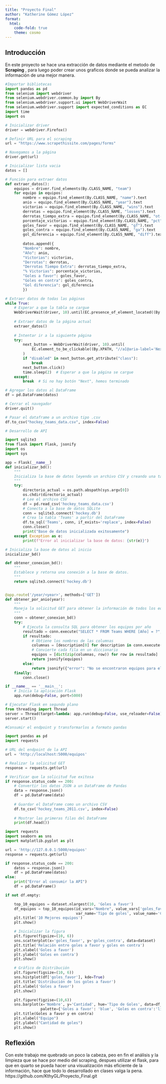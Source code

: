 ```yaml
---
title: "Proyecto Final"
author: "Katherine Gómez López"
format:
  html:
    code-fold: true
    theme: cosmo
---
```


## Introducción

En este proyecto se hace una extracción de datos mediante el metodo de **Scraping** , para luego poder crear unos graficos
donde se pueda analizar la información de una mejor manera.

```python
#Importar bibliotecas
import pandas as pd
from selenium import webdriver
from selenium.webdriver.common.by import By
from selenium.webdriver.support.ui import WebDriverWait
from selenium.webdriver.support import expected_conditions as EC
import time
import os

# Inicializar driver
driver = webdriver.Firefox()

# Definir URL para el scraping
url = "https://www.scrapethissite.com/pages/forms"

# Navegamos a la página
driver.get(url)  

# Inicializar lista vacia
datos = []

# Función para extraer datos
def extraer_datos():
    equipos = driver.find_elements(By.CLASS_NAME, "team")
    for equipo in equipos:
        nombre = equipo.find_element(By.CLASS_NAME, "name").text
        anio = equipo.find_element(By.CLASS_NAME, "year").text
        victorias = equipo.find_element(By.CLASS_NAME, "wins").text
        derrotas = equipo.find_element(By.CLASS_NAME, "losses").text
        derrotas_tiempo_extra = equipo.find_element(By.CLASS_NAME, "ot-losses").text
        porcentaje_victorias = equipo.find_element(By.CLASS_NAME, "pct").text
        goles_favor = equipo.find_element(By.CLASS_NAME, "gf").text
        goles_contra = equipo.find_element(By.CLASS_NAME, "ga").text
        gol_diferencia = equipo.find_element(By.CLASS_NAME, "diff").text
        
        datos.append({
        "Nombre": nombre,
        "Año": anio,
        "Victorias": victorias,
        "Derrotas": derrotas,
        "Derrotas Tiempo Extra": derrotas_tiempo_extra,
        "% Victorias": porcentaje_victorias,
        "Goles a favor": goles_favor,
        "Goles en contra": goles_contra,
        "Gol diferencia": gol_diferencia
        })   

# Extraer datos de todas las páginas
while True:
    # Esperar a que la tabla se cargue
    WebDriverWait(driver, 10).until(EC.presence_of_element_located((By.CLASS_NAME, "team")))
    
    # Extraer datos de la página actual
    extraer_datos()
    
    # Intentar ir a la siguiente página
    try:
        next_button = WebDriverWait(driver, 10).until(
            EC.element_to_be_clickable((By.XPATH, "//a[@aria-label='Next']"))
        )
        if "disabled" in next_button.get_attribute("class"):
            break
        next_button.click()
        time.sleep(2)  # Esperar a que la página se cargue
    except:
        break  # Si no hay botón "Next", hemos terminado

# Agregar los datos al DataFrame
df = pd.DataFrame(datos)

# Cerrar el navegador
driver.quit()

# Pasar el dataframe a un archivo tipo .csv
df.to_csv("hockey_teams_data.csv", index=False)

```

```python
# Desarrollo de API

import sqlite3
from flask import Flask, jsonify
import os
import sys

app = Flask(__name__)
def inicializar_bd():
    """
    Inicializa la base de datos leyendo un archivo CSV y creando una tabla SQL.
    """
    try:
        directorio_actual = os.path.abspath(sys.argv[0])
        os.chdir(directorio_actual)
        # Lee el archivo CSV
        df = pd.read_csv('hockey_teams_data.csv')
        # Conecta a la base de datos SQLite
        conn = sqlite3.connect('hockey.db')
        # Crea la tabla 'Teams' a partir del DataFrame
        df.to_sql('Teams', conn, if_exists='replace', index=False)
        conn.close()
        print("Base de datos inicializada exitosamente")
    except Exception as e:
        print(f"Error al inicializar la base de datos: {str(e)}")

# Inicializa la base de datos al inicio
inicializar_bd()

def obtener_conexion_bd():
    """
    Establece y retorna una conexión a la base de datos.
    """
    return sqlite3.connect('hockey.db')


@app.route('/year/<year>', methods=['GET'])
def obtener_por_anio(year):
    """
    Maneja la solicitud GET para obtener la información de todos los equipos del año indicado.
    """
    conn = obtener_conexion_bd()
    try:
        # Ejecuta la consulta SQL para obtener los equipos por año
        resultado = conn.execute("SELECT * FROM Teams WHERE [Año] = ?", (year,)).fetchall()
        if resultado: 
            # Obtiene los nombres de las columnas
            columnas = [description[0] for description in conn.execute("SELECT * FROM Teams LIMIT 1").description]
            # Convierte cada fila en un diccionario
            equipos = [dict(zip(columnas, row)) for row in resultado]
            return jsonify(equipos)
        else:
            return jsonify({"error": "No se encontraron equipos para el año indicado"}), 404
    finally:
        conn.close()

if __name__ == '__main__':
    # Inicia la aplicación Flask
    app.run(debug=False, port=5000)

# Ejecutar Flask en segundo plano
from threading import Thread
server = Thread(target=lambda: app.run(debug=False, use_reloader=False))
server.start()
```
```python

#Consumir el endpoint y transformarlos a formato pandas

import pandas as pd
import requests

# URL del endpoint de la API
url = 'http://localhost:5000/equipos'

# Realizar la solicitud GET
response = requests.get(url)

# Verificar que la solicitud fue exitosa
if response.status_code == 200:
    # Convertir los datos JSON a un DataFrame de Pandas
    data = response.json()
    df = pd.DataFrame(data)
    
    # Guardar el DataFrame como un archivo CSV
    df.to_csv('hockey_teams_2011.csv', index=False)
    
    # Mostrar las primeras filas del DataFrame
    print(df.head())

```
```python
import requests
import seaborn as sns
import matplotlib.pyplot as plt

url = 'http://127.0.0.1:5000/equipos'
response = requests.get(url)

if response.status_code == 200:
    datos = response.json()
    df = pd.DataFrame(datos)
else:
    print("Error al consumir la API")
    df = pd.DataFrame()

if not df.empty:

    top_10_equipos = dataset.nlargest(10, 'Goles a favor')
    df_equipos = top_10_equipos(id_vars="Nombre", value_vars['goles_favor', 'goles_contra'],
                                var_name='Tipo de goles', value_name='Cantidad')
    plt.title('10 Mejores equipos')
    plt.show()

    # Inicializar la figura
    plt.figure(figsize=(10, 6))
    sns.scatterplot(x='goles_favor', y='goles_contra', data=dataset)
    plt.title('Relación entre goles a favor y goles en contra')
    plt.xlabel('Goles a favor')
    plt.ylabel('Goles en contra')
    plt.show()

    # Gráfico de Distribución
    plt.figure(figsize=(10, 6))
    sns.histplot(df['goles_favor'], kde=True)
    plt.title('Distribución de los goles a favor')
    plt.xlabel('Goles a favor')
    plt.show()

    plt.figure(figzise=(10,6))
    sns.barplot(x='Nombre', y='Cantidad', hue='Tipo de Goles', data=df_equipos,
                palette={'Goles a favor': 'blue', 'Goles en contra':'lighgreen'}, ax=ax)
    plt.title(Goles a favor y en contra)
    plt.xlabel("Equipo")
    plt.ylabel("Cantidad de goles")
    plt.show()
```

## Reflexión
Con este trabajo me quebrado un poco la cabeza, peo en fin el análisis y la limpieza que se hace por medio del scraping,
despues utilizar el flask, para que en quarto se pueda hacer una visualización más eficiente de la información, hace
que todo lo desarrollado en clases valga la pena.
https://github.com/KthyGL/Proyecto_Final.git
